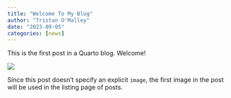 ```yaml
---
title: "Welcome To My Blog"
author: "Tristan O'Malley"
date: "2023-09-05"
categories: [news]
---
```


This is the first post in a Quarto blog. Welcome!

![](thumbnail.jpg)

Since this post doesn't specify an explicit `image`, the first image in the post will be used in the listing page of posts.
